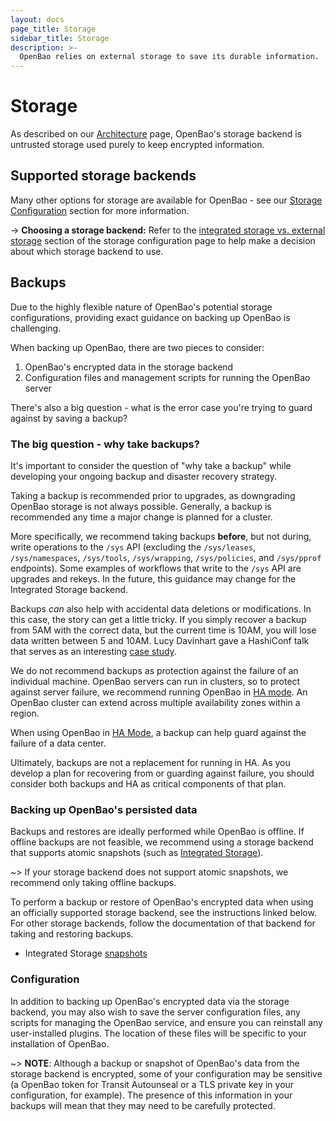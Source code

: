 ```yaml
---
layout: docs
page_title: Storage
sidebar_title: Storage
description: >-
  OpenBao relies on external storage to save its durable information.
---
```


# Storage

As described on our [Architecture](/vault/docs/internals/architecture) page, OpenBao's
storage backend is untrusted storage used purely to keep encrypted information.

## Supported storage backends

Many other options for storage are available for OpenBao - see our
[Storage Configuration](/vault/docs/configuration/storage) section for more
information.

-> **Choosing a storage backend:** Refer to the [integrated storage vs. external
storage](/vault/docs/configuration/storage#integrated-storage-vs-external-storage)
section of the storage configuration page to help make a decision about which
storage backend to use.

## Backups

Due to the highly flexible nature of OpenBao's potential storage configurations,
providing exact guidance on backing up OpenBao is challenging.

When backing up OpenBao, there are two pieces to consider:

1. OpenBao's encrypted data in the storage backend
2. Configuration files and management scripts for running the OpenBao server

There's also a big question - what is the error case you're trying to guard
against by saving a backup?

### The big question - why take backups?

It's important to consider the question of "why take a backup" while developing
your ongoing backup and disaster recovery strategy.

Taking a backup is recommended prior to upgrades, as downgrading OpenBao storage
is not always possible. Generally, a backup is recommended any time a major
change is planned for a cluster.

More specifically, we recommend taking backups **before**, but not during, write
operations to the `/sys` API (excluding the `/sys/leases`, `/sys/namespaces`,
`/sys/tools`, `/sys/wrapping`, `/sys/policies`, and `/sys/pprof` endpoints).
Some examples of workflows that write to the `/sys` API are upgrades and rekeys.
In the future, this guidance may change for the Integrated Storage backend.

Backups _can_ also help with accidental data deletions or modifications. In
this case, the story can get a little tricky. If you simply recover a backup
from 5AM with the correct data, but the current time is 10AM, you will lose data
written between 5 and 10AM. Lucy Davinhart gave a HashiConf talk that serves as
an interesting [case
study](https://www.hashicorp.com/resources/oh-no-i-deleted-my-vault-secret).

We do not recommend backups as protection against the failure of an individual
machine. OpenBao servers can run in clusters, so to protect against server
failure, we recommend running OpenBao in [HA
mode](/vault/docs/internals/high-availability). An  OpenBao cluster can extend
across multiple availability zones within a region.

When using OpenBao in [HA Mode](/vault/docs/internals/high-availability), a
backup can help guard against the failure of a data center.

Ultimately, backups are not a replacement for running in HA. As you develop a
plan for recovering from or guarding against failure, you should consider both
backups and HA as critical components of that plan.

### Backing up OpenBao's persisted data

Backups and restores are ideally performed while OpenBao is offline. If offline
backups are not feasible, we recommend using a storage backend that supports
atomic snapshots (such as [Integrated
Storage](/vault/docs/commands/operator/raft#snapshot)).

~> If your storage backend does not support atomic snapshots, we recommend only
taking offline backups.

To perform a backup or restore of OpenBao's encrypted data when using an
officially supported storage backend, see the instructions linked below. For
other storage backends, follow the documentation of that backend for taking and
restoring backups.

- Integrated Storage [snapshots](/vault/docs/commands/operator/raft#snapshot)

### Configuration

In addition to backing up OpenBao's encrypted data via the storage backend, you
may also wish to save the server configuration files, any scripts for managing
the OpenBao service, and ensure you can reinstall any user-installed plugins. The
location of these files will be specific to your installation of OpenBao.

~> **NOTE**: Although a backup or snapshot of OpenBao's data from the storage
backend is encrypted, some of your configuration may be sensitive (a OpenBao token
for Transit Autounseal or a TLS private key in your configuration, for example).
The presence of this information in your backups will mean that they may need
to be carefully protected.
